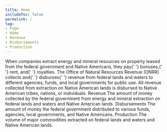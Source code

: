 ```yaml
---
title: Home 
includeToc: false
permalink: /
tag:
- Page
- Home
- Revenue
- Disbursements
- Production
---
```


<Container maxWidth="lg">
  <Box 
    component="p" 
    pt={3} 
    pb={6} 
    pr={{ md: '35%' }} 
    style={{ 
      fontWeight: 'normal', 
      fontSize: '1.4rem', 
      lineHeight: '2.25rem' }}>
    When companies extract energy and mineral resources on property
    leased from the federal government and Native Americans, they pay{' '}
  <GlossaryTerm>bonuses</GlossaryTerm>,{' '}
  <GlossaryTerm>rent</GlossaryTerm>, and{' '}
  <GlossaryTerm>royalties</GlossaryTerm>. The
    Office of Natural Resources Revenue (ONRR) collects and{' '}
  <GlossaryTerm>disburses</GlossaryTerm>{' '}
    revenue from federal lands and waters to different agencies,
    funds, and local governments for public use. All revenue collected
    from extraction on Native American lands is disbursed to Native
    American tribes, nations, or individuals.
  </Box>
</Container>
<Container maxWidth="lg">
  <Box mb={2}>
    <Grid container spacing={0}>
      <Grid item xs={12} md={12}>
        <Tabtastic selected={props.location.search}>
          <TabtasticTab label="Revenue">
            <Grid container m={0} spacing={4}>
              <Grid item xs={12} sm={6}>
                <Typography variant="h2">
                  Revenue
                </Typography>
              </Grid>
              <Grid item xs={12} sm={6}>
                <Box pt={3.5}>
                  <LocationLink
                    linkTitle="Revenue by location"
                    linkUrl="/explore?data=revenue"
                      />
                </Box>
              </Grid>
              <Grid item sm={12}>
                <Box component="p" pr={{ md: '35%' }}>
                  The amount of money collected by the federal government from energy and mineral extraction on federal lands and waters and Native American lands.
                </Box>
              </Grid>
              <Grid item xs={12} md={8}>
                <TotalRevenue />
              </Grid>
              <Grid item xs={12} md={4}>
                <RevenueTrends />
              </Grid>
              <Grid item xs={12}>
                <ExploreRevenue />
              </Grid>
            </Grid>
          </TabtasticTab>
          <TabtasticTab label="Disbursements">
            <Grid container spacing={4}>
              <Grid item xs={12} sm={6}>
                <Typography variant="h2">
                  Disbursements
                </Typography>
              </Grid>
              <Grid item xs={12} sm={6}>
                <Box pt={3.5}>
                  <LocationLink
                    linkTitle="Disbursements by location"
                    linkUrl="/explore?data=disbursements" />
                </Box>
              </Grid>
              <Grid item sm={12}>
                <Box component="p" pr={{ md: '35%' }}>
                  The amount of money the federal government distributed to various funds, agencies, local governments, and Native Americans.
                </Box>
              </Grid>
              <Grid item xs={12} md={8}>
                <TotalDisbursements />
              </Grid>
              <Grid item xs={12} md={4}>
                <DisbursementTrends />
              </Grid>
              <Grid item xs={12}>
                <ExploreDisbursements />
              </Grid>
            </Grid>
          </TabtasticTab>
          <TabtasticTab label="Production">
            <Grid container spacing={4}>
              <Grid item xs={12}>
                <Typography variant="h2">
                  Production
                </Typography>
                <Box component="p" pr={{ md: '35%' }}>
                  The volume of major commodities extracted on federal lands and waters and Native American lands.
                </Box>
              </Grid>
              <Grid item xs={12}>
                <TotalProduction />
              </Grid>
              <Grid item xs={12}>
                <ExploreProduction />
              </Grid>
            </Grid>
          </TabtasticTab>
        </Tabtastic>
      </Grid>
    </Grid>
  </Box>
</Container>
<Container maxWidth={false} component="section" style={{ backgroundColor: '#f0f6fa' }}>
  <Container maxWidth="lg">
    <WhatsNew />
  </Container>
</Container>